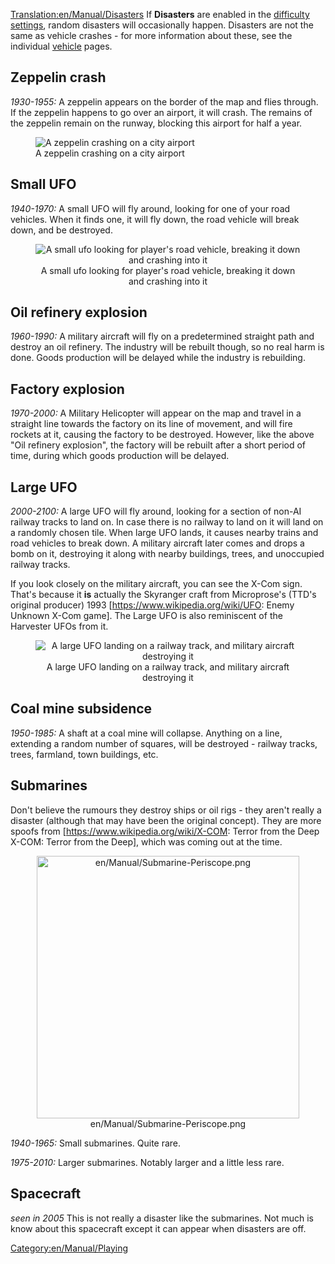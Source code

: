 [[Translation:en/Manual/Disasters]]
{{en/Manual/Navigation}}
If '''Disasters''' are enabled in the [[en/Archive/Manual/Settings/Difficulty|difficulty settings]], random disasters will occasionally happen.  Disasters are not the same as vehicle crashes - for more information about these, see the individual [[en/Manual/Vehicles|vehicle]] pages.

== Zeppelin crash ==
''1930-1955:''
A zeppelin appears on the border of the map and flies through. If the zeppelin happens to go over an airport, it will crash. The remains of the zeppelin remain on the runway, blocking this airport for half a year.

[[File:en/Manual/Zeppelin.png|center|frame|A zeppelin crashing on a city airport]]

== Small UFO ==
''1940-1970:''
A small UFO will fly around, looking for one of your road vehicles. When it finds one, it will fly down, the road vehicle will break down, and be destroyed.

<center>[[File:en/Manual/Smallufo.png|center|frame|A small ufo looking for player's road vehicle, breaking it down and crashing into it]]</center>

== Oil refinery explosion==
''1960-1990:''
A military aircraft will fly on a predetermined straight path and destroy an oil refinery. The industry will be rebuilt though, so no real harm is done. Goods production will be delayed while the industry is rebuilding.

== Factory explosion ==
''1970-2000:''
A Military Helicopter will appear on the map and travel in a straight line towards the factory on its line of movement, and will fire rockets at it, causing the factory to be destroyed. However, like the above "Oil refinery explosion", the factory will be rebuilt after a short period of time, during which goods production will be delayed.

== Large UFO ==
''2000-2100:''
A large UFO will fly around, looking for a section of non-AI railway tracks to land on. In case there is no railway to land on it will land on a randomly chosen tile. When large UFO lands, it causes nearby trains and road vehicles to break down. A military aircraft later comes and drops a bomb on it, destroying it along with nearby buildings, trees, and unoccupied railway tracks.

If you look closely on the military aircraft, you can see the X-Com sign. That's because it '''is''' actually the Skyranger craft from Microprose's (TTD's original producer) 1993 [https://www.wikipedia.org/wiki/UFO: Enemy Unknown X-Com game]. The Large UFO is also reminiscent of the Harvester UFOs from it.

<center>[[File:en/Manual/Largeufo.png|center|frame|A large UFO landing on a railway track, and military aircraft destroying it]]</center>

== Coal mine subsidence ==
''1950-1985:''
A shaft at a coal mine will collapse. Anything on a line, extending a random number of squares, will be destroyed - railway tracks, trees, farmland, town buildings, etc.

== Submarines ==
Don't believe the rumours they destroy ships or oil rigs - they aren't really a disaster (although that may have been the original concept). They are more spoofs from [https://www.wikipedia.org/wiki/X-COM: Terror from the Deep X-COM: Terror from the Deep], which was coming out at the time.

<center>[[File:en/Manual/Submarine-Periscope.png|center|420px]]</center>

''1940-1965:'' Small submarines. Quite rare.

''1975-2010:'' Larger submarines. Notably larger and a little less rare.

==Spacecraft==
''seen in 2005''
This is not really a disaster like the submarines. Not much is know about this spacecraft except it can appear when disasters are off.


[[Category:en/Manual/Playing]]